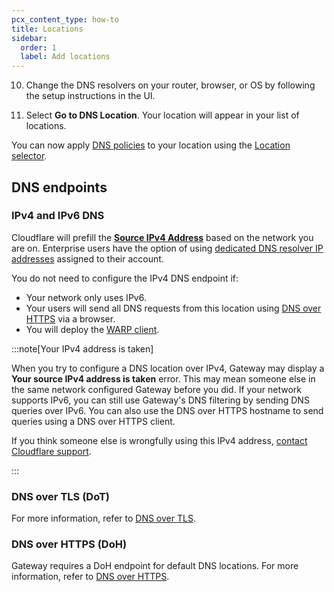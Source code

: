 ```yaml
---
pcx_content_type: how-to
title: Locations
sidebar:
  order: 1
  label: Add locations
---
```



<Render file="gateway/add-locations" />

10. Change the DNS resolvers on your router, browser, or OS by following the setup instructions in the UI.

11. Select **Go to DNS Location**. Your location will appear in your list of locations.

You can now apply [DNS policies](/cloudflare-one/policies/gateway/dns-policies/) to your location using the [Location selector](/cloudflare-one/policies/gateway/dns-policies/#location).

<Render file="gateway/add-locations-static-ip-warning" />

## DNS endpoints

### IPv4 and IPv6 DNS

Cloudflare will prefill the [**Source IPv4 Address**](/cloudflare-one/connections/connect-devices/agentless/dns/locations/dns-resolver-ips/#source-ip) based on the network you are on. Enterprise users have the option of using [dedicated DNS resolver IP addresses](/cloudflare-one/connections/connect-devices/agentless/dns/locations/dns-resolver-ips/#dns-resolver-ip) assigned to their account.

You do not need to configure the IPv4 DNS endpoint if:

- Your network only uses IPv6.
- Your users will send all DNS requests from this location using [DNS over HTTPS](#dns-over-https-doh) via a browser.
- You will deploy the [WARP client](/cloudflare-one/connections/connect-devices/warp/).

:::note[Your IPv4 address is taken]

When you try to configure a DNS location over IPv4, Gateway may display a **Your source IPv4 address is taken** error. This may mean someone else in the same network configured Gateway before you did. If your network supports IPv6, you can still use Gateway's DNS filtering by sending DNS queries over IPv6. You can also use the DNS over HTTPS hostname to send queries using a DNS over HTTPS client.

If you think someone else is wrongfully using this IPv4 address, [contact Cloudflare support](/support/contacting-cloudflare-support/#getting-help-with-an-issue).

:::

### DNS over TLS (DoT)

<GlossaryDefinition term="DNS over TLS" />

For more information, refer to [DNS over TLS](/cloudflare-one/connections/connect-devices/agentless/dns/dns-over-tls/).

### DNS over HTTPS (DoH)

<GlossaryDefinition term="DNS over HTTPS" />

Gateway requires a DoH endpoint for default DNS locations. For more information, refer to [DNS over HTTPS](/cloudflare-one/connections/connect-devices/agentless/dns/dns-over-https/).
